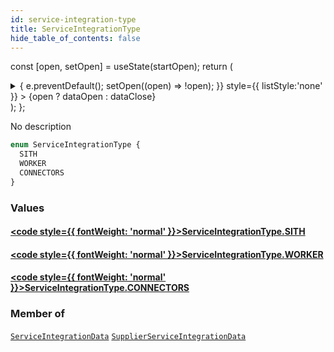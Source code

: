 ```yaml
---
id: service-integration-type
title: ServiceIntegrationType
hide_table_of_contents: false
---
```






const [open, setOpen] = useState(startOpen);
return (
<details {...(open ? { open: true } : {})} className="details" style={{ border:'none', boxShadow:'none', background:'var(--ifm-background-color)' }}>
<summary
onClick={(e) => {
e.preventDefault();
setOpen((open) => !open);
}}
style={{ listStyle:'none' }} >
{open ? dataOpen : dataClose}
</summary>
{open && children}
</details>
);
};

No description

```graphql
enum ServiceIntegrationType {
  SITH
  WORKER
  CONNECTORS
}
```

### Values

#### [<code style={{ fontWeight: 'normal' }}>ServiceIntegrationType.<b>SITH</b></code>](#)

>

#### [<code style={{ fontWeight: 'normal' }}>ServiceIntegrationType.<b>WORKER</b></code>](#)

>

#### [<code style={{ fontWeight: 'normal' }}>ServiceIntegrationType.<b>CONNECTORS</b></code>](#)

>

### Member of

[`ServiceIntegrationData`](/api/objects/service-integration-data) <Badge class="badge badge--secondary" text="object"/><Bullet />[`SupplierServiceIntegrationData`](/api/inputs/supplier-service-integration-data) <Badge class="badge badge--secondary" text="input"/>
